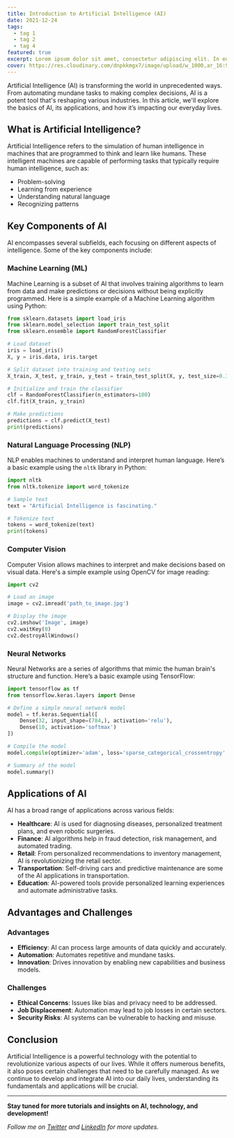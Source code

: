 ```yaml
---
title: Introduction to Artificial Intelligence (AI)
date: 2021-12-24
tags:
  - tag 1
  - tag 2
  - tag 4
featured: true
excerpt: Lorem ipsum dolor sit amet, consectetur adipiscing elit. In eu porta nisl, id ultrices nunc. Nulla eleifend, nisl eu congue congue, nulla erat vestibulum orci, id consequat nunc sapien ut odio. Aliquam quis orci commodo, tristique.
cover: https://res.cloudinary.com/dnpkkmgx7/image/upload/w_1000,ar_16:9,c_fill,g_auto,e_sharpen/v1726238866/cld-sample-2.jpg
---
```


Artificial Intelligence (AI) is transforming the world in unprecedented ways. From automating mundane tasks to making complex decisions, AI is a potent tool that's reshaping various industries. In this article, we'll explore the basics of AI, its applications, and how it’s impacting our everyday lives.

## What is Artificial Intelligence?

Artificial Intelligence refers to the simulation of human intelligence in machines that are programmed to think and learn like humans. These intelligent machines are capable of performing tasks that typically require human intelligence, such as:

- Problem-solving
- Learning from experience
- Understanding natural language
- Recognizing patterns

## Key Components of AI

AI encompasses several subfields, each focusing on different aspects of intelligence. Some of the key components include:

### Machine Learning (ML)

Machine Learning is a subset of AI that involves training algorithms to learn from data and make predictions or decisions without being explicitly programmed. Here is a simple example of a Machine Learning algorithm using Python:

```python
from sklearn.datasets import load_iris
from sklearn.model_selection import train_test_split
from sklearn.ensemble import RandomForestClassifier

# Load dataset
iris = load_iris()
X, y = iris.data, iris.target

# Split dataset into training and testing sets
X_train, X_test, y_train, y_test = train_test_split(X, y, test_size=0.3, random_state=42)

# Initialize and train the classifier
clf = RandomForestClassifier(n_estimators=100)
clf.fit(X_train, y_train)

# Make predictions
predictions = clf.predict(X_test)
print(predictions)
```

### Natural Language Processing (NLP)

NLP enables machines to understand and interpret human language. Here’s a basic example using the `nltk` library in Python:

```python
import nltk
from nltk.tokenize import word_tokenize

# Sample text
text = "Artificial Intelligence is fascinating."

# Tokenize text
tokens = word_tokenize(text)
print(tokens)
```

### Computer Vision

Computer Vision allows machines to interpret and make decisions based on visual data. Here's a simple example using OpenCV for image reading:

```python
import cv2

# Load an image
image = cv2.imread('path_to_image.jpg')

# Display the image
cv2.imshow('Image', image)
cv2.waitKey(0)
cv2.destroyAllWindows()
```

### Neural Networks

Neural Networks are a series of algorithms that mimic the human brain's structure and function. Here’s a basic example using TensorFlow:

```python
import tensorflow as tf
from tensorflow.keras.layers import Dense

# Define a simple neural network model
model = tf.keras.Sequential([
    Dense(32, input_shape=(784,), activation='relu'),
    Dense(10, activation='softmax')
])

# Compile the model
model.compile(optimizer='adam', loss='sparse_categorical_crossentropy', metrics=['accuracy'])

# Summary of the model
model.summary()
```

## Applications of AI

AI has a broad range of applications across various fields:

- **Healthcare**: AI is used for diagnosing diseases, personalized treatment plans, and even robotic surgeries.
- **Finance**: AI algorithms help in fraud detection, risk management, and automated trading.
- **Retail**: From personalized recommendations to inventory management, AI is revolutionizing the retail sector.
- **Transportation**: Self-driving cars and predictive maintenance are some of the AI applications in transportation.
- **Education**: AI-powered tools provide personalized learning experiences and automate administrative tasks.

## Advantages and Challenges

### Advantages

- **Efficiency**: AI can process large amounts of data quickly and accurately.
- **Automation**: Automates repetitive and mundane tasks.
- **Innovation**: Drives innovation by enabling new capabilities and business models.

### Challenges

- **Ethical Concerns**: Issues like bias and privacy need to be addressed.
- **Job Displacement**: Automation may lead to job losses in certain sectors.
- **Security Risks**: AI systems can be vulnerable to hacking and misuse.

## Conclusion

Artificial Intelligence is a powerful technology with the potential to revolutionize various aspects of our lives. While it offers numerous benefits, it also poses certain challenges that need to be carefully managed. As we continue to develop and integrate AI into our daily lives, understanding its fundamentals and applications will be crucial.

---

**Stay tuned for more tutorials and insights on AI, technology, and development!**

_Follow me on [Twitter](https://twitter.com/yourprofile) and [LinkedIn](https://linkedin.com/in/yourprofile) for more updates._
